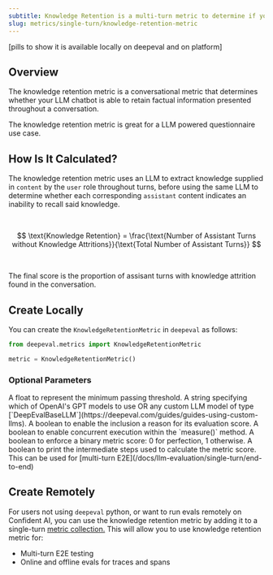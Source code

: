 ```yaml
---
subtitle: Knowledge Retention is a multi-turn metric to determine if your chatbot remembers details well.
slug: metrics/single-turn/knowledge-retention-metric
---
```


[pills to show it is available locally on deepeval and on platform]

## Overview

The knowledge retention metric is a conversational metric that determines whether your LLM chatbot is able to retain factual information presented throughout a conversation.

<Warning>

The knowledge retention metric is great for a LLM powered questionnaire use case.

</Warning>

## How Is It Calculated?

The knowledge retention metric uses an LLM to extract knowledge supplied in `content` by the `user` role throughout turns, before using the same LLM to determine whether each corresponding `assistant` content indicates an inability to recall said knowledge.

<br />

$$
\text{Knowledge Retention} = \frac{\text{Number of Assistant Turns without Knowledge Attritions}}{\text{Total Number of Assistant Turns}}
$$

<br />

The final score is the proportion of assisant turns with knowledge attrition found in the conversation.

## Create Locally

You can create the `KnowledgeRetentionMetric` in `deepeval` as follows:

```python
from deepeval.metrics import KnowledgeRetentionMetric

metric = KnowledgeRetentionMetric()
```

### Optional Parameters

<ParamField path="threshold" type="number" default={0.5}>
  A float to represent the minimum passing threshold.
</ParamField>
<ParamField path="model" type="string | Object" default="gpt-4.1">
  A string specifying which of OpenAI's GPT models to use OR any custom LLM
  model of type
  [`DeepEvalBaseLLM`](https://deepeval.com/guides/guides-using-custom-llms).
</ParamField>
<ParamField path="include_reason" type="boolean" default={"true"}>
  A boolean to enable the inclusion a reason for its evaluation score.
</ParamField>
<ParamField path="async_mode" type="boolean" default={"true"}>
  A boolean to enable concurrent execution within the `measure()` method.
</ParamField>
<ParamField path="strict_mode" type="boolean" default={"false"}>
  A boolean to enforce a binary metric score: 0 for perfection, 1 otherwise.
</ParamField>
<ParamField path="verbose_mode" type="boolean" default={"false"}>
  A boolean to print the intermediate steps used to calculate the metric score.
</ParamField>

<Success>
  This can be used for [multi-turn
  E2E](/docs/llm-evaluation/single-turn/end-to-end)
</Success>

## Create Remotely

For users not using `deepeval` python, or want to run evals remotely on Confident AI, you can use the knowledge retention metric by adding it to a single-turn [metric collection.](/metrics/metric-collections) This will allow you to use knowledge retention metric for:

- Multi-turn E2E testing
- Online and offline evals for traces and spans
